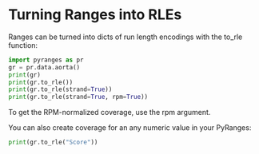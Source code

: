 # Turning Ranges into RLEs

Ranges can be turned into dicts of run length encodings with the to_rle function:

```python
import pyranges as pr
gr = pr.data.aorta()
print(gr)
print(gr.to_rle())
print(gr.to_rle(strand=True))
print(gr.to_rle(strand=True, rpm=True))
```

To get the RPM-normalized coverage, use the rpm argument.

You can also create coverage for an any numeric value in your PyRanges:

```python
print(gr.to_rle("Score"))
```